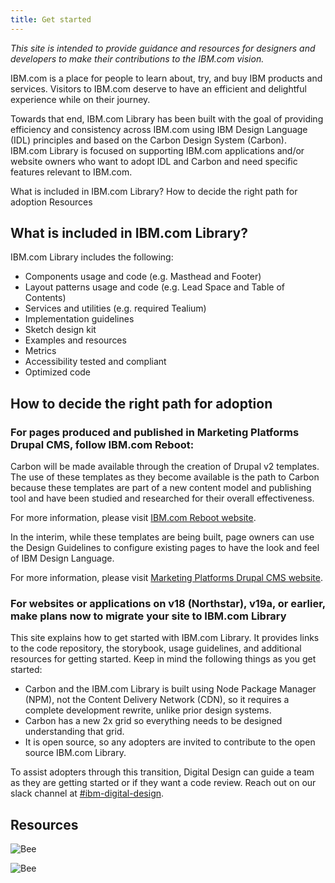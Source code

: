 ```yaml
---
title: Get started
---
```


_This site is intended to provide guidance and resources for designers and developers to make their contributions to the IBM.com vision._

<PageDescription>

IBM.com is a place for people to learn about, try, and buy IBM products and services. Visitors to IBM.com deserve to have an efficient and delightful experience while on their journey.

</PageDescription>

<PageDescription>

Towards that end, IBM.com Library has been built with the goal of providing efficiency and consistency across IBM.com using IBM Design Language (IDL) principles and based on the Carbon Design System (Carbon). IBM.com Library is focused on supporting IBM.com applications and/or website owners who want to adopt IDL and Carbon and need specific features relevant to IBM.com.  

</PageDescription>

<AnchorLinks>

<AnchorLink>What is included in IBM.com Library?</AnchorLink>
<AnchorLink>How to decide the right path for adoption</AnchorLink>
<AnchorLink>Resources</AnchorLink>

</AnchorLinks>


## What is included in IBM.com Library?
IBM.com Library includes the following:

* Components usage and code (e.g. Masthead and Footer)
* Layout patterns usage and code (e.g. Lead Space and Table of Contents)
* Services and utilities (e.g. required Tealium)
* Implementation guidelines 
* Sketch design kit 
* Examples and resources
* Metrics
* Accessibility tested and compliant
* Optimized code

## How to decide the right path for adoption

### For pages produced and published in Marketing Platforms Drupal CMS, follow IBM.com Reboot:
Carbon will be made available through the creation of Drupal v2 templates. The use of these templates as they become available is the path to Carbon because these templates are part of a new content model and publishing tool and have been studied and researched for their overall effectiveness. 

For more information, please visit [IBM.com Reboot website](https://w3.ibm.com/w3publisher/ibm-com-reboot).

In the interim, while these templates are being built, page owners can use the Design Guidelines to configure existing pages to have the look and feel of IBM Design Language. 

For more information, please visit [Marketing Platforms Drupal CMS website](https://w3.ibm.com/w3publisher/squad-pulse/marketing-platforms/drupal-cms#Links).

### For websites or applications on v18 (Northstar), v19a, or earlier, make plans now to migrate your site to IBM.com Library
This site explains how to get started with IBM.com Library. It provides links to the code repository, the storybook, usage guidelines, and additional resources for getting started. Keep in mind the following things as you get started:

* Carbon and the IBM.com Library is built using Node Package Manager (NPM), not the Content Delivery Network (CDN), so it requires a complete development rewrite, unlike prior design systems.
* Carbon has a new 2x grid so everything needs to be designed understanding that grid.
* It is open source, so any adopters are invited to contribute to the open source IBM.com Library.

To assist adopters through this transition, Digital Design can guide a team as they are getting started or if they want a code review. Reach out on our slack channel at [#ibm-digital-design](https://ibm-studios.slack.com/archives/C2PLX8GQ6).

## Resources 

<Row className="resource-card-group">
  <Column colMd={4} colLg={4} noGutterSm>
    <ResourceCard
      subTitle="Designing"
      actionIcon="arrowRight"
      href="/getting-started/designing"
    >
    </ResourceCard>
  </Column>
  <Column colMd={4} colLg={4} noGutterSm>
    <ResourceCard
      subTitle="Coding"  
      actionIcon="arrowRight"            
      href="/getting-started/coding"
    >
    </ResourceCard>
  </Column>
  <Column colMd={4} colLg={4} noGutterSm>
    <ResourceCard
      subTitle="Resources"
      actionIcon="arrowRight"            
      href="/resources"
    >

![Bee](../../images/bee_icon.svg)

</ResourceCard>
  </Column>
  <Column colMd={4} colLg={4} noGutterSm>
    <ResourceCard
      subTitle="Help"    
      actionIcon="arrowRight"            
      href="/help"
    >

![Bee](../../images/bee_icon.svg)

</ResourceCard>
  </Column>
</Row>

